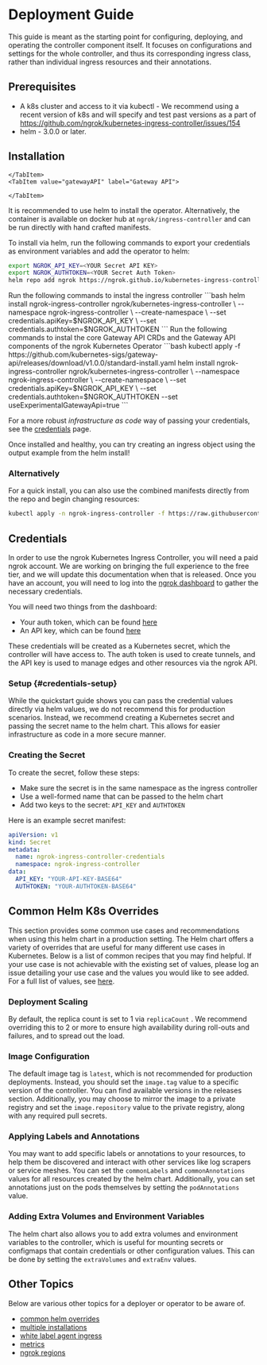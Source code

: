 
# Deployment Guide

This guide is meant as the starting point for configuring, deploying, and operating the controller component itself. It focuses on configurations and settings for the whole controller, and thus its corresponding ingress class, rather than individual ingress resources and their annotations.

## Prerequisites

- A k8s cluster and access to it via kubectl - We recommend using a recent version of k8s and will specify and test past versions as a part of https://github.com/ngrok/kubernetes-ingress-controller/issues/154
- helm - 3.0.0 or later.

## Installation

<Tabs groupId="k8s" queryString="k8s-basic">
	<TabItem value="ingress" label="Ingress Controller" default>

	</TabItem>
	<TabItem value="gatewayAPI" label="Gateway API">

	</TabItem>
</Tabs>

It is recommended to use helm to install the operator. Alternatively, the container is available on docker hub at `ngrok/ingress-controller` and can be run directly with hand crafted manifests.

To install via helm, run the following commands to export your credentials as environment variables and add the operator to helm:

```bash
export NGROK_API_KEY=<YOUR Secret API KEY>
export NGROK_AUTHTOKEN=<YOUR Secret Auth Token>
helm repo add ngrok https://ngrok.github.io/kubernetes-ingress-controller
```

<Tabs groupId="k8s" queryString="k8s-basic">
	<TabItem value="ingress" label="Ingress Controller" default>
Run the following commands to instal the ingress controller 
```bash
helm install ngrok-ingress-controller ngrok/kubernetes-ingress-controller \
  --namespace ngrok-ingress-controller \
  --create-namespace \
  --set credentials.apiKey=$NGROK_API_KEY \
  --set credentials.authtoken=$NGROK_AUTHTOKEN
```
	</TabItem>
	<TabItem value="gatewayAPI" label="Gateway API">
Run the following commands to instal the core Gateway API CRDs and the Gateway API components of the ngrok Kubernetes Operator 
```bash
kubectl apply -f https://github.com/kubernetes-sigs/gateway-api/releases/download/v1.0.0/standard-install.yaml
helm install ngrok-ingress-controller ngrok/kubernetes-ingress-controller \
  --namespace ngrok-ingress-controller \
  --create-namespace \
  --set credentials.apiKey=$NGROK_API_KEY \
  --set credentials.authtoken=$NGROK_AUTHTOKEN
    --set useExperimentalGatewayApi=true
```
	</TabItem>
</Tabs>



For a more robust _infrastructure as code_ way of passing your credentials, see the [credentials](#credentials-setup) page.

Once installed and healthy, you can try creating an ingress object using the output example from the helm install!

### Alternatively

For a quick install, you can also use the combined manifests directly from the repo and begin changing resources:

```bash
kubectl apply -n ngrok-ingress-controller -f https://raw.githubusercontent.com/ngrok/kubernetes-ingress-controller/main/manifest-bundle.yaml
```

## Credentials

In order to use the ngrok Kubernetes Ingress Controller, you will need a paid ngrok account. We are working on bringing the full experience to the free tier, and we will update this documentation when that is released. Once you have an account, you will need to log into the [ngrok dashboard](https://dashboard.ngrok.com) to gather the necessary credentials.

You will need two things from the dashboard:

- Your auth token, which can be found [here](https://dashboard.ngrok.com/auth/your-authtoken)
- An API key, which can be found [here](https://dashboard.ngrok.com/api)

These credentials will be created as a Kubernetes secret, which the controller will have access to. The auth token is used to create tunnels, and the API key is used to manage edges and other resources via the ngrok API.

### Setup {#credentials-setup}

While the quickstart guide shows you can pass the credential values directly via helm values, we do not recommend this for production scenarios. Instead, we recommend creating a Kubernetes secret and passing the secret name to the helm chart. This allows for easier infrastructure as code in a more secure manner.

### Creating the Secret

To create the secret, follow these steps:

- Make sure the secret is in the same namespace as the ingress controller
- Use a well-formed name that can be passed to the helm chart
- Add two keys to the secret: `API_KEY` and `AUTHTOKEN`

Here is an example secret manifest:

```yaml
apiVersion: v1
kind: Secret
metadata:
  name: ngrok-ingress-controller-credentials
  namespace: ngrok-ingress-controller
data:
  API_KEY: "YOUR-API-KEY-BASE64"
  AUTHTOKEN: "YOUR-AUTHTOKEN-BASE64"
```

## Common Helm K8s Overrides

This section provides some common use cases and recommendations when using this helm chart in a production setting. The Helm chart offers a variety of overrides that are useful for many different use cases in Kubernetes. Below is a list of common recipes that you may find helpful. If your use case is not achievable with the existing set of values, please log an issue detailing your use case and the values you would like to see added. For a full list of values, see [here](https://github.com/ngrok/kubernetes-ingress-controller/blob/main/helm/ingress-controller/values.yaml).

### Deployment Scaling

By default, the replica count is set to 1 via `replicaCount` . We recommend overriding this to 2 or more to ensure high availability during roll-outs and failures, and to spread out the load.

### Image Configuration

The default image tag is `latest`, which is not recommended for production deployments. Instead, you should set the `image.tag` value to a specific version of the controller. You can find available versions in the releases section. Additionally, you may choose to mirror the image to a private registry and set the `image.repository` value to the private registry, along with any required pull secrets.

### Applying Labels and Annotations

You may want to add specific labels or annotations to your resources, to help them be discovered and interact with other services like log scrapers or service meshes. You can set the `commonLabels` and `commonAnnotations` values for all resources created by the helm chart. Additionally, you can set annotations just on the pods themselves by setting the `podAnnotations` value.

### Adding Extra Volumes and Environment Variables

The helm chart also allows you to add extra volumes and environment variables to the controller, which is useful for mounting secrets or configmaps that contain credentials or other configuration values. This can be done by setting the `extraVolumes` and `extraEnv` values.

## Other Topics

Below are various other topics for a deployer or operator to be aware of.

- [common helm overrides](./common-helm-k8s-overrides)
- [multiple installations](./multiple-installations)
- [white label agent ingress](./white-label-agent-ingress)
- [metrics](./metrics)
- [ngrok regions](./ngrok-regions)

